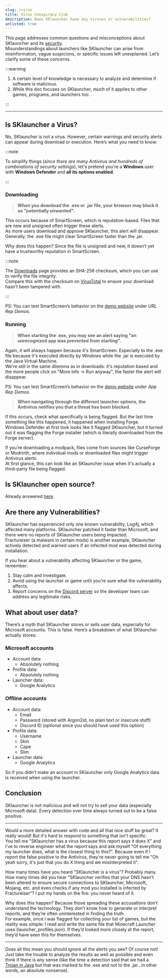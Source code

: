 ```yaml
---
slug: /virus
title: Virus Conspiracy Club
description: Does SKlauncher have any viruses or vulnerabilities?
unlisted: true
---
```


This page addresses common questions and misconceptions about SKlauncher and its [security](https://skmedix.pl/security).\
Misunderstandings about launchers like SKlauncher can arise from misinformation, vague suspicions, or specific issues left unexplained. Let’s clarify some of these concerns.

:::warning

1. A certain level of knowledge is necessary to analyze and determine if software is malicious.
2. While this doc focuses on SKlauncher, much of it applies to other games, programs, and launchers too.

:::

***

## Is SKlauncher a Virus?
No, SKlauncher is not a virus. However, certain warnings and security alerts can appear during download or execution. Here’s what you need to know:

:::note

To simplify things (*since there are many Antivirus and hundreds of combinations of security settings*), let's pretend you're a **Windows** user with **Windows Defender** and **all its options enabled**.

:::

### Downloading
> **When you download the .exe or .jar file, your browser may block it as "potentially unwanted".**

This occurs because of SmartScreen, which is reputation-based. Files that are new and unsigned often trigger these alerts.\
As more users download and approve SKlauncher, this alert will disappear. Generally, the .exe file might clear SmartScreen faster than the .jar.

Why does this happen? Since the file is unsigned and new, it doesn’t yet have a trustworthy reputation in SmartScreen.

:::note

The [Downloads](https://skmedix.pl/downloads) page provides an SHA-256 checksum, which you can use to verify the file integrity.\
Compare this with the checksum on [VirusTotal](https://www.virustotal.com/) to ensure your download hasn’t been tampered with.

:::

PS: You can test SmartScreen’s behavior on the [demo website](https://demo.smartscreen.msft.net/) under *URL Rep Demos*.

### Running
> **When starting the .exe, you may see an alert saying "an unrecognized app was prevented from starting".**

Again, it will always happen because it's SmartScreen. Especially to the .exe file because it's executed directly by Windows while the .jar is executed by the Java Virtual Machine.\
We're still in the same dilemma as in downloads: it's reputation based and the more people click on "More info -> Run anyway", the faster the alert will disappear.

PS: You can test SmartScreen’s behavior on the [demo website](https://demo.smartscreen.msft.net/) under *App Rep Demos*.

> **When navigating through the different launcher options, the Antivirus notifies you that a threat has been blocked.**

If this occurs, check what specifically is being flagged. But the last time something like this happened, it happened when installing Forge.\
Windows Defender at first look looks like it flagged SKlauncher, but it turned out it was flagging the Forge installer (which is literally downloaded from the Forge server).

If you’re downloading a modpack, files come from sources like CurseForge or Modrinth, where individual mods or downloaded files might trigger Antivirus alerts.\
At first glance, this can look like an SKlauncher issue when it's actually a third-party file being flagged.

## Is SKlauncher open source?
Already answered [here](/faq/launcher-related#is-sklauncher-open-source).

## Are there any Vulnerabilities?
SKlauncher has experienced only one known vulnerability, Log4j, which affected many platforms. SKlauncher patched it faster than Microsoft, and there were no reports of SKlauncher users being impacted.\
Fractureiser (a malware in certain mods) is another example, SKlauncher actively detected and warned users if an infected mod was detected during installation.

If you hear about a vulnerability affecting SKlauncher or the game, remember:
1. Stay calm and investigate.
2. Avoid using the launcher or game until you’re sure what the vulnerability affects.
3. Report concerns on the [Discord server](https://skmedix.pl/discord) so the developer team can address any legitimate risks.

## What about user data?
There’s a myth that SKlauncher stores or sells user data, especially for Microsoft accounts. This is false. Here’s a breakdown of what SKlauncher actually stores:

### Microsoft accounts
- Account data:
    - Absolutely nothing
- Profile data:
    - Absolutely nothing
- Launcher data:
    - Google Analytics

### Offline accounts
- Account data:
    - Email
    - Password (stored with Argon2id, no plain text or insecure stuff)
    - Discord ID (optional since you should have used this option)
- Profile data:
    - Username
    - Skin
    - Cape
    - Slim
- Launcher data:
    - Google Analytics

So if you didn't make an account in SKlauncher only Google Analytics data is received when using the launcher.

## Conclusion
SKlauncher is not malicious and will not try to sell your data (especially Microsoft data). Every detection over time always turned out to be a false positive.

***

Would a more detailed answer with code and all that nice stuff be great? It really would! But it's hard to respond to something that isn't specific.\
You tell me "SKlauncher has a virus because this report says it does X" and I've to reverse engineer what the report says and ask myself "Of everything my launcher does, what is the closest thing to this?". Because even if I report the false positive to the Antivirus, they're never going to tell me "Oh yeah sorry, it's just that you do X thing and we misinterpreted it".

How many times have you heard "SKlauncher is a virus"? Probably many.\
How many times did you hear "SKlauncher verifies that your DNS hasn’t been altered to ensure secure connections to SKlauncher, Microsoft, Mojang, etc. and even checks if any mod you installed is infected by Fractureiser"? I put my hands on the fire: you never heard of it.

Why does this happen? Because those spreading these accusations don’t understand the technology. They don’t know how to generate or interpret reports, and they’re often uninterested in finding the truth.\
For example, once I was flagged for collecting your list of games, but the reality was simple: I read and write the same file that Minecraft Launcher uses (launcher_profiles.json). If they’d looked more closely at the report, they’d have seen this for themselves.

***

Does all this mean you should ignore all the alerts you see? Of course not!\
Just take the trouble to analyze the results as well as possible and even think if there is any sense (like the time a detection said that we had a [Trojan in Java](https://discord.com/channels/141669825129873409/290149381548670976/1291497403861569686) but that was marked to the .exe and not to the .jar...in other words, an absolute nonsense).
